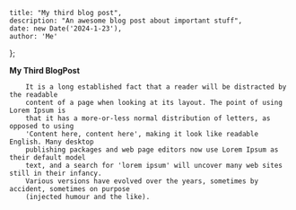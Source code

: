 	title: "My third blog post",
	description: "An awesome blog post about important stuff",
	date: new Date('2024-1-23'),
	author: 'Me'
};
 
**My Third BlogPost**

    	It is a long established fact that a reader will be distracted by the readable
        content of a page when looking at its layout. The point of using Lorem Ipsum is
        that it has a more-or-less normal distribution of letters, as opposed to using
        'Content here, content here', making it look like readable English. Many desktop
        publishing packages and web page editors now use Lorem Ipsum as their default model
        text, and a search for 'lorem ipsum' will uncover many web sites still in their infancy.
        Various versions have evolved over the years, sometimes by accident, sometimes on purpose
        (injected humour and the like).
